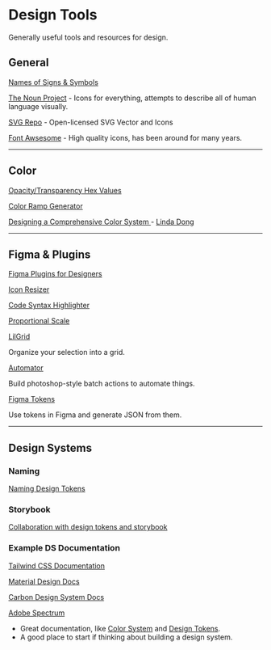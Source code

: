 
# Design Tools

Generally useful tools and resources for design.

## General

[Names of Signs & Symbols](https://www.prepressure.com/fonts/basics/character-names#curlybrackets)

[The Noun Project](https://thenounproject.com/) - Icons for everything, attempts to describe all of human language visually.

[SVG Repo](https://www.svgrepo.com/) - Open-licensed SVG Vector and Icons

[Font Awsesome](https://fontawesome.com/) - High quality icons, has been around for many years.

---

## Color

[Opacity/Transparency Hex Values](https://gist.github.com/lopspower/03fb1cc0ac9f32ef38f4)

[Color Ramp Generator](https://lyft-colorbox.herokuapp.com)

[Designing a Comprehensive Color System
](https://www.rethinkhq.com/videos/designing-a-comprehensive-color-system-for-lyft) - [Linda Dong](https://twitter.com/lindadong)

---

## Figma & Plugins

[Figma Plugins for Designers](https://www.uiprep.com/blog/21-best-figma-plugins-for-designers-in-2021)

[Icon Resizer](https://www.figma.com/community/plugin/739117729229117975/Icon-Resizer)

[Code Syntax Highlighter](https://www.figma.com/community/plugin/938793197191698232/Code-Syntax-Highlighter)

[Proportional Scale](https://www.figma.com/community/plugin/756895186298946525/Proportional-Scale)

[LilGrid](https://www.figma.com/community/plugin/795397421598343178/LilGrid)

Organize your selection into a grid.

[Automator](https://www.figma.com/community/plugin/1005114571859948695/Automator)

Build photoshop-style batch actions to automate things.

[Figma Tokens](https://www.figma.com/community/plugin/843461159747178978/Figma-Tokens)

Use tokens in Figma and generate JSON from them.

---

## Design Systems

### Naming

[Naming Design Tokens](https://uxdesign.cc/naming-design-tokens-9454818ed7cb)

### Storybook

[Collaboration with design tokens and storybook](https://zure.com/blog/collaboration-with-design-tokens-and-storybook/)

### Example DS Documentation

[Tailwind CSS Documentation](https://tailwindcss.com/docs/container)

[Material Design Docs](https://material.io/design/color/the-color-system.html#color-usage-and-palettes)

[Carbon Design System Docs](https://www.carbondesignsystem.com)

[Adobe Spectrum](https://spectrum.adobe.com/)
  - Great documentation, like [Color System](https://spectrum.adobe.com/page/color-system/) and [Design Tokens](https://spectrum.adobe.com/page/design-tokens/).
  - A good place to start if thinking about building a design system.
